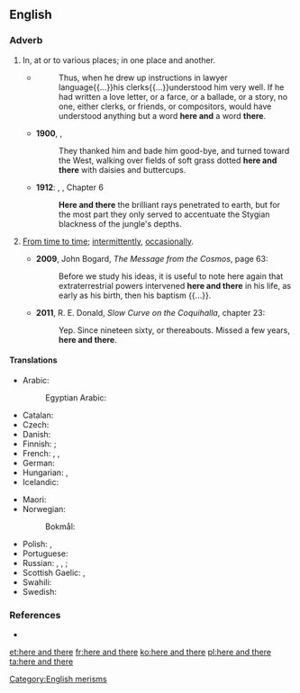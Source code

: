 ==English==

===Adverb===
{{head|en|adverb|head=[[here]] and [[there]]}}

# In, at or to various places; in one place and another.
#* {{RQ:WBsnt IvryGtP}}
#*: Thus, when he drew up instructions in lawyer language{{...}}his clerks{{...}}understood him very well. If he had written a love letter, or a farce, or a ballade, or a story, no one, either clerks, or friends, or compositors, would have understood anything but a word '''here and''' a word '''there'''.
#* '''1900''', {{w|L. Frank Baum}}, {{w|The Wonderful Wizard of Oz}}
#*: They thanked him and bade him good-bye, and turned toward the West, walking over fields of soft grass dotted '''here and there''' with daisies and buttercups.
#* '''1912''': {{w|Edgar Rice Burroughs}}, {{w|Tarzan of the Apes}}, Chapter 6
#*: '''Here and there''' the brilliant rays penetrated to earth, but for the most part they only served to accentuate the Stygian blackness of the jungle's depths.
# {{lb|en|uncommon}} [[from time to time|From time to time]]; [[intermittently]], [[occasionally]].
#* '''2009''', John Bogard, ''The Message from the Cosmos'', page 63: 
#*: Before we study his ideas, it is useful to note here again that extraterrestrial powers intervened '''here and there''' in his life, as early as his birth, then his baptism {{...}}.
#* '''2011''', R. E. Donald, ''Slow Curve on the Coquihalla'', chapter 23: 
#*: Yep. Since nineteen sixty, or thereabouts. Missed a few years, '''here and there'''.

====Translations====
{{trans-top|in one place and another}}
* Arabic: {{t|ar|هُنَا وَهُنَاكَ|tr=hunā wa-hunāka}}
*: Egyptian Arabic: {{t|arz|هنا وهناك|tr=hena we-hnak|sc=Arab}}
* Catalan: {{t|ca|ençà i enllà}}
* Czech: {{t|cs|sem tam}}
* Danish: {{t|da|her og der}}
* Finnish: {{t|fi|siellä täällä}} {{qualifier|in, at}}; {{t|fi|sinne tänne}} {{qualifier|to}}
* French: {{t+|fr|par-ci, par-là}}, {{t+|fr|çà et là}}, {{t+|fr|ici et là}}
* German: {{t+|de|hier und da}}
* Hungarian: {{t|hu|itt-ott}}, {{t+|hu|ide-oda}}
* Icelandic: {{t+|is|hér og þar}}
{{trans-mid}}
* Maori: {{t|mi|kōtiwhatiwha}}
* Norwegian:
*: Bokmål: {{t|nb|her og der}}
* Polish: {{t|pl|tu i tam}}, {{t|pl|tam i sam}}
* Portuguese: {{t|pt|aqui e ali}}
* Russian: {{t|ru|и там и тут}}, {{t|ru|там и сям}}, {{t|ru|тут и там}} {{qualifier|in, at}}; {{t+|ru|туда́-сюда́}} {{qualifier|to}}
* Scottish Gaelic: {{t|gd|an siud 's an seo}},  {{t|gd|thall 's a-bhos}}
* Swahili: {{t|sw|huko na huko}}
* Swedish: {{t+|sv|här och där}}
{{trans-bottom}}

{{trans-see|from time to time}}

===References===
* {{R:OneLook}}

[[Category:English merisms]]

[[et:here and there]]
[[fr:here and there]]
[[ko:here and there]]
[[pl:here and there]]
[[ta:here and there]]